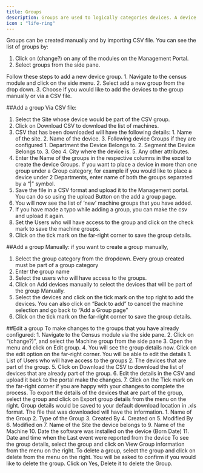 ---
title: Groups
description: Groups are used to logically categories devices. A device may or may not belong to a group and unlike sites, a device can be moved from one group to the other. All groups can be used as the target for monitoring, creating insights and even for triggering a resolution.
icon : "life-ring" 
---
Groups can be created manually and by importing CSV file.
You can see the list of groups by:
1. Click on (change?) on any of the modules on the Management Portal.
2. Select groups from the side pane.

<Tabs>
  <Tab title="Add a group">
Follow these steps to add a new device group.
1. Navigate to the census module and click on the side menu.
2. Select add a new group from the drop down.
3. Choose if you would like to add the devices to the group manually or via a CSV file.

##Add a group Via CSV file:
1. Select the Site whose device would be part of the CSV group.
2. Click on Download CSV to download the list of machines.
3. CSV that has been downloaded will have the following details:
        1. Name of the site.
        2. Name of the device.
        3. Following device Groups if they are configured
            1. Department the Device Belongs to.
            2. Segment the Device Belongs to.
            3. Geo
            4. City where the device is.
            5. Any other attributes.
4. Enter the Name of the groups in the respective columns in the excel to create the device Groups. If you want to place a device in more than one group under a Group category, for example if you would like to place a device under 2 Departments, enter name of both the groups separated by a “|” symbol.
5. Save the file in a CSV format and upload it to the Management portal. You can do so using the upload Button on the add a group page.
6. You will now see the list of ’new’ machine groups that you have added.
7. If you have made a typo while adding a group, you can make the csv and upload it again.
8. Set the Users who will have access to the group and click on the check mark to save the machine groups.
9. Click on the tick mark on the far-right corner to save the group details.

##Add a group Manually: if you want to create a group manually,
1. Select the group category from the dropdown. Every group created must be part of a group category
2. Enter the group name
3. Select the users who will have access to the groups.
4. Click on Add devices manually to select the devices that will be part of the group Manually.
5. Select the devices and click on the tick mark on the top right to add the devices. You can also click on “Back to add” to cancel the machine selection and go back to “Add a Group page”
6. Click on the tick mark on the far-right corner to save the group details.

  </Tab>
  <Tab title="Edit a group">
##Edit a group
To make changes to the groups that you have already configured:
1. Navigate to the Census module via the side pane.
2. Click on “(change?)”, and select the Machine group from the side pane
3. Open the menu and click on Edit group.
4. You will see the group details now. Click on the edit option on the far-right corner. You will be able to edit the details
        1. List of Users who will have access to the groups
        2. The devices that are part of the group.
5. Click on Download the CSV to download the list of devices that are already part of the group.
6. Edit the details in the CSV and upload it back to the portal make the changes.
7. Click on the Tick mark on the far-right corner if you are happy with your changes to complete the process.
  </Tab>

  <Tab title="Export Group details">
To export the details of the devices that are part of the group, select the group and click on Export group details from the menu on the right.
Group details would be saved to your default download location in .xls format. The file that was downloaded will have the information.
1. Name of the Group
2. Type of the Group
3. Created By
4. Created on
5. Modified By
6. Modified on
7. Name of the Site the device belongs to
9. Name of the Machine
10. Date the software was installed on the device (Born Date)
11. Date and time when the Last event were reported from the device
  </Tab>


  <Tab title="View Group details">
To see the group details, select the group and click on View Group information from the menu on the right.
  </Tab>

  <Tab title="Delete a group">
To delete a group, select the group and click on delete from the menu on the right.
You will be asked to confirm if you would like to delete the group. Click on Yes, Delete it to delete the Group.
  </Tab>

</Tabs>